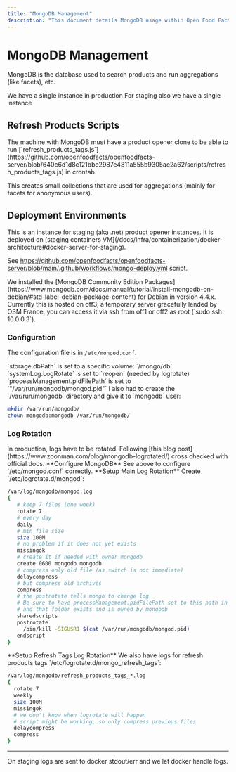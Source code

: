 ```yaml
---
title: "MongoDB Management"
description: "This document details MongoDB usage within Open Food Facts, covering its role in product search and aggregations. It outlines production and staging deployments, including refresh scripts, installation specifics, and log rotation configurations for optimal performance and data management."
---
```



# MongoDB Management

MongoDB is the database used to search products and run aggregations (like facets), etc.

<Cards>
  <Card title="Production Instance">
    We have a single instance in production
  </Card>
  <Card title="Staging Instance">
    For staging also we have a single instance
  </Card>
</Cards>

## Refresh Products Scripts

<Callout type="info">
The machine with MongoDB must have a product opener clone to be able to run [`refresh_products_tags.js`](https://github.com/openfoodfacts/openfoodfacts-server/blob/640c6d1d8c121bbe2987e4811a555b9305ae2a62/scripts/refresh_products_tags.js) in crontab.

This creates small collections that are used for aggregations (mainly for facets for anonymous users).

</Callout>

## Deployment Environments

<Tabs>
<Tab value="staging" label="Staging Instance">
<Card title="Staging Deployment">
This is an instance for staging (aka .net) product opener instances.
</Card>

<Callout type="info">
It is deployed on [staging containers VM](/docs/Infra/containerization/docker-architecture#docker-server-for-staging).

See https://github.com/openfoodfacts/openfoodfacts-server/blob/main/.github/workflows/mongo-deploy.yml script.

</Callout>
</Tab>

<Tab value="production" label="Production Instance">
<Card title="Production Setup">
We installed the [MongoDB Community Edition Packages](https://www.mongodb.com/docs/manual/tutorial/install-mongodb-on-debian/#std-label-debian-package-content) for Debian in version 4.4.x.
</Card>

<Callout type="info">
  Currently this is hosted on off3, a temporary server gracefully lended by OSM
  France, you can access it via ssh from off1 or off2 as root (`sudo ssh
  10.0.0.3`).
</Callout>

### Configuration

The configuration file is in `/etc/mongod.conf`.

<Cards>
  <Card title="Storage Path">
    `storage.dbPath` is set to a specific volume: `/mongo/db`
  </Card>
  <Card title="Log Rotation">
    `systemLog.LogRotate` is set to `reopen` (needed by logrotate)
  </Card>
  <Card title="PID File Path">
    `processManagement.pidFilePath` is set to `"/var/run/mongodb/mongod.pid"`
  </Card>
</Cards>

<Callout type="warning">
I also had to create the `/var/run/mongodb` directory and give it to `mongodb` user:

```bash title="Create MongoDB Runtime Directory"
mkdir /var/run/mongodb/
chown mongodb:mongodb /var/run/mongodb/
```

</Callout>

### Log Rotation

<Callout type="info">
  In production, logs have to be rotated. Following [this blog
  post](https://www.zoonman.com/blog/mongodb-logrotated/) cross checked with
  official docs.
</Callout>

<Steps>
<Step>
**Configure MongoDB**
See above to configure `/etc/mongod.conf` correctly.
</Step>

<Step>
**Setup Main Log Rotation**
Create `/etc/logrotate.d/mongod`:

```bash title="/etc/logrotate.d/mongod"
/var/log/mongodb/mongod.log
{
   # keep 7 files (one week)
   rotate 7
   # every day
   daily
   # min file size
   size 100M
   # no problem if it does not yet exists
   missingok
   # create it if needed with owner mongodb
   create 0600 mongodb mongodb
   # compress only old file (as switch is not immediate)
   delaycompress
   # but compress old archives
   compress
   # the postrotate tells mongo to change log
   # Be sure to have processManagement.pidFilePath set to this path in mongod.conf
   # and that folder exists and is owned by mongodb
   sharedscripts
   postrotate
     /bin/kill -SIGUSR1 $(cat /var/run/mongodb/mongod.pid)
   endscript
}
```

</Step>

<Step>
**Setup Refresh Tags Log Rotation**
We also have logs for refresh products tags `/etc/logrotate.d/mongo_refresh_tags`:

```bash title="/etc/logrotate.d/mongo_refresh_tags"
/var/log/mongodb/refresh_products_tags_*.log
{
  rotate 7
  weekly
  size 100M
  missingok
  # we don't know when logrotate will happen
  # script might be working, so only compress previous files
  delaycompress
  compress
}
```

</Step>
</Steps>
</Tab>
</Tabs>

---

<Callout type="info">
  On staging logs are sent to docker stdout/err and we let docker handle logs.
</Callout>
